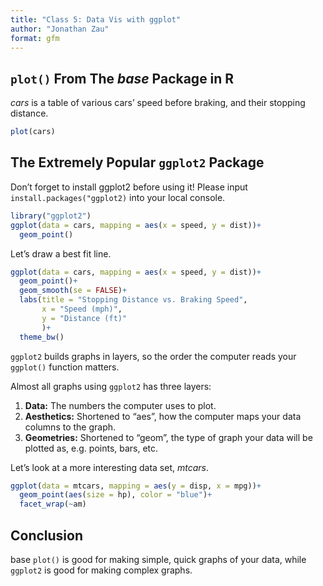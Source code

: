 ```yaml
---
title: "Class 5: Data Vis with ggplot"
author: "Jonathan Zau"
format: gfm
---
```


## `plot()` From The *base* Package in R

*cars* is a table of various cars' speed before braking, and their stopping distance.

```r
plot(cars)
```

## The Extremely Popular `ggplot2` Package

Don't forget to install ggplot2 before using it! Please input `install.packages("ggplot2)` into your local console.

```r
library("ggplot2")
ggplot(data = cars, mapping = aes(x = speed, y = dist))+
  geom_point()
```

Let's draw a best fit line.

```r
ggplot(data = cars, mapping = aes(x = speed, y = dist))+
  geom_point()+
  geom_smooth(se = FALSE)+
  labs(title = "Stopping Distance vs. Braking Speed",
       x = "Speed (mph)",
       y = "Distance (ft)"
       )+
  theme_bw()
```

`ggplot2` builds graphs in layers, so the order the computer reads your `ggplot()` function matters.

Almost all graphs using `ggplot2` has three layers:

1. **Data:** The numbers the computer uses to plot.
2. **Aesthetics:** Shortened to "aes", how the computer maps your data columns to the graph.
3. **Geometries:** Shortened to "geom", the type of graph your data will be plotted as, e.g. points, bars, etc.

Let's look at a more interesting data set, *mtcars*.

```r
ggplot(data = mtcars, mapping = aes(y = disp, x = mpg))+
  geom_point(aes(size = hp), color = "blue")+
  facet_wrap(~am)
```

## Conclusion

base `plot()` is good for making simple, quick graphs of your data, while `ggplot2` is good for making complex graphs.